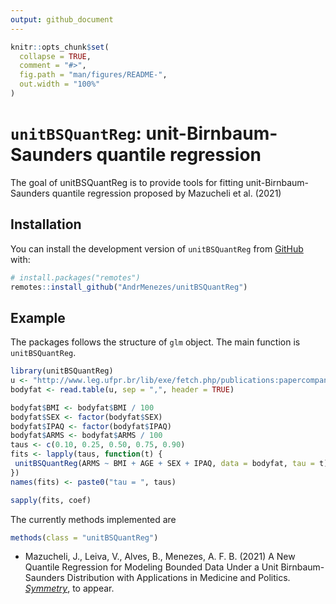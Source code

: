 ```yaml
---
output: github_document
---
```


<!-- README.md is generated from README.Rmd. Please edit that file -->

```r
knitr::opts_chunk$set(
  collapse = TRUE,
  comment = "#>",
  fig.path = "man/figures/README-",
  out.width = "100%"
)
```

# `unitBSQuantReg`: unit-Birnbaum-Saunders quantile regression

<!-- badges: start -->
<!-- badges: end -->

The goal of unitBSQuantReg is to provide tools for fitting unit-Birnbaum-Saunders
quantile regression proposed by Mazucheli et al. (2021)

## Installation


You can install the development version of `unitBSQuantReg` from [GitHub](https://github.com/AndrMenezes/unitBSQuantReg) with:

``` r
# install.packages("remotes")
remotes::install_github("AndrMenezes/unitBSQuantReg")
```

## Example

The packages follows the structure of `glm` object. The main function is `unitBSQuantReg`.

```r
library(unitBSQuantReg)
u <- "http://www.leg.ufpr.br/lib/exe/fetch.php/publications:papercompanions:qbmult_dataset.csv"
bodyfat <- read.table(u, sep = ",", header = TRUE)

bodyfat$BMI <- bodyfat$BMI / 100
bodyfat$SEX <- factor(bodyfat$SEX)
bodyfat$IPAQ <- factor(bodyfat$IPAQ)
bodyfat$ARMS <- bodyfat$ARMS / 100
taus <- c(0.10, 0.25, 0.50, 0.75, 0.90)
fits <- lapply(taus, function(t) {
 unitBSQuantReg(ARMS ~ BMI + AGE + SEX + IPAQ, data = bodyfat, tau = t) 
})
names(fits) <- paste0("tau = ", taus)

sapply(fits, coef)
```

The currently methods implemented are

```r
methods(class = "unitBSQuantReg")
```


- Mazucheli, J., Leiva, V., Alves, B., Menezes, A. F. B. (2021) A New Quantile Regression for Modeling Bounded Data Under a Unit Birnbaum-Saunders Distribution with Applications in Medicine and Politics. [_Symmetry_](https://www.mdpi.com/journal/symmetry), to appear.


